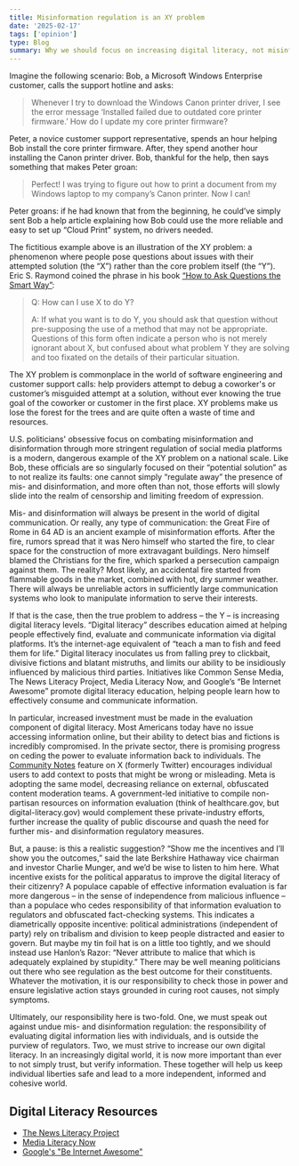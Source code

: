 ```yaml
---
title: Misinformation regulation is an XY problem
date: '2025-02-17'
tags: ['opinion']
type: Blog
summary: Why we should focus on increasing digital literacy, not misinformation regulation.
---
```


Imagine the following scenario: Bob, a Microsoft Windows Enterprise customer, calls the support hotline and asks:

> Whenever I try to download the Windows Canon printer driver, I see the error message ‘Installed failed due to outdated core printer firmware.’ How do I update my core printer firmware?

Peter, a novice customer support representative, spends an hour helping Bob install the core printer firmware. After, they spend another hour installing the Canon printer driver. Bob, thankful for the help, then says something that makes Peter groan:

> Perfect! I was trying to figure out how to print a document from my Windows laptop to my company’s Canon printer. Now I can!

Peter groans: if he had known that from the beginning, he could’ve simply sent Bob a help article explaining how Bob could use the more reliable and easy to set up “Cloud Print” system, no drivers needed.

The fictitious example above is an illustration of the XY problem: a phenomenon where people pose questions about issues with their attempted solution (the “X”) rather than the core problem itself (the “Y”). Eric S. Raymond coined the phrase in his book [“How to Ask Questions the Smart Way”](https://github.com/selfteaching/How-To-Ask-Questions-The-Smart-Way):

> Q: How can I use X to do Y?
>
> A: If what you want is to do Y, you should ask that question without pre-supposing the use of a method that may not be appropriate. Questions of this form often indicate a person who is not merely ignorant about X, but confused about what problem Y they are solving and too fixated on the details of their particular situation.

The XY problem is commonplace in the world of software engineering and customer support calls: help providers attempt to debug a coworker's or customer’s misguided attempt at a solution, without ever knowing the true goal of the coworker or customer in the first place. XY problems make us lose the forest for the trees and are quite often a waste of time and resources.

U.S. politicians' obsessive focus on combating misinformation and disinformation through more stringent regulation of social media platforms is a modern, dangerous example of the XY problem on a national scale. Like Bob, these officials are so singularly focused on their “potential solution” as to not realize its faults: one cannot simply “regulate away” the presence of mis- and disinformation, and more often than not, those efforts will slowly slide into the realm of censorship and limiting freedom of expression.

Mis- and disinformation will always be present in the world of digital communication. Or really, any type of communication: the Great Fire of Rome in 64 AD is an ancient example of misinformation efforts. After the fire, rumors spread that it was Nero himself who started the fire, to clear space for the construction of more extravagant buildings. Nero himself blamed the Christians for the fire, which sparked a persecution campaign against them. The reality? Most likely, an accidental fire started from flammable goods in the market, combined with hot, dry summer weather. There will always be unreliable actors in sufficiently large communication systems who look to manipulate information to serve their interests.

If that is the case, then the true problem to address – the Y – is increasing digital literacy levels. “Digital literacy” describes education aimed at helping people effectively find, evaluate and communicate information via digital platforms. It’s the internet-age equivalent of “teach a man to fish and feed them for life.” Digital literacy inoculates us from falling prey to clickbait, divisive fictions and blatant mistruths, and limits our ability to be insidiously influenced by malicious third parties. Initiatives like Common Sense Media, The News Literacy Project, Media Literacy Now, and Google’s “Be Internet Awesome” promote digital literacy education, helping people learn how to effectively consume and communicate information.

In particular, increased investment must be made in the evaluation component of digital literacy. Most Americans today have no issue accessing information online, but their ability to detect bias and fictions is incredibly compromised. In the private sector, there is promising progress on ceding the power to evaluate information back to individuals. The [Community Notes](https://communitynotes.x.com/guide/en/about/introduction) feature on X (formerly Twitter) encourages individual users to add context to posts that might be wrong or misleading. Meta is adopting the same model, decreasing reliance on external, obfuscated content moderation teams. A government-led initiative to compile non-partisan resources on information evaluation (think of healthcare.gov, but digital-literacy.gov) would complement these private-industry efforts, further increase the quality of public discourse and quash the need for further mis- and disinformation regulatory measures.

But, a pause: is this a realistic suggestion? “Show me the incentives and I’ll show you the outcomes,” said the late Berkshire Hathaway vice chairman and investor Charlie Munger, and we’d be wise to listen to him here. What incentive exists for the political apparatus to improve the digital literacy of their citizenry? A populace capable of effective information evaluation is far more dangerous – in the sense of independence from malicious influence – than a populace who cedes responsibility of that information evaluation to regulators and obfuscated fact-checking systems. This indicates a diametrically opposite incentive: political administrations (independent of party) rely on tribalism and division to keep people distracted and easier to govern. But maybe my tin foil hat is on a little too tightly, and we should instead use Hanlon’s Razor: “Never attribute to malice that which is adequately explained by stupidity.” There may be well meaning politicians out there who see regulation as the best outcome for their constituents. Whatever the motivation, it is our responsibility to check those in power and ensure legislative action stays grounded in curing root causes, not simply symptoms.

Ultimately, our responsibility here is two-fold. One, we must speak out against undue mis- and disinformation regulation: the responsibility of evaluating digital information lies with individuals, and is outside the purview of regulators. Two, we must strive to increase our own digital literacy. In an increasingly digital world, it is now more important than ever to not simply trust, but verify information. These together will help us keep individual liberties safe and lead to a more independent, informed and cohesive world.

## Digital Literacy Resources

- [The News Literacy Project](https://newslit.org/)
- [Media Literacy Now](https://www.medialiteracynow.org)
- [Google's "Be Internet Awesome"](https://beinternetawesome.withgoogle.com/en_us)
